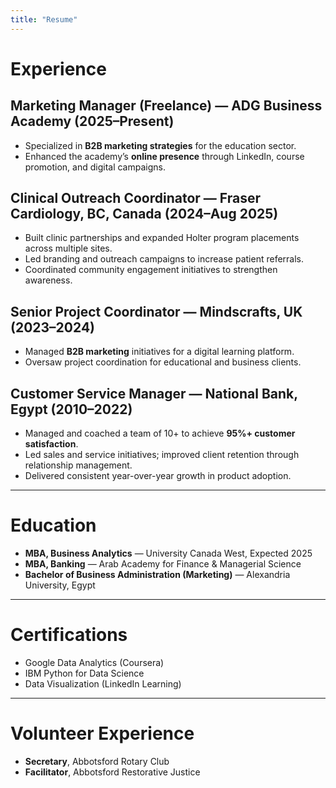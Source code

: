 ```yaml
---
title: "Resume"
---
```


# Experience

## Marketing Manager (Freelance) — ADG Business Academy (2025–Present)  
- Specialized in **B2B marketing strategies** for the education sector.  
- Enhanced the academy’s **online presence** through LinkedIn, course promotion, and digital campaigns.  

## Clinical Outreach Coordinator — Fraser Cardiology, BC, Canada (2024–Aug 2025)  
- Built clinic partnerships and expanded Holter program placements across multiple sites.  
- Led branding and outreach campaigns to increase patient referrals.  
- Coordinated community engagement initiatives to strengthen awareness.  

## Senior Project Coordinator — Mindscrafts, UK (2023–2024)  
- Managed **B2B marketing** initiatives for a digital learning platform.  
- Oversaw project coordination for educational and business clients.  

## Customer Service Manager — National Bank, Egypt (2010–2022)  
- Managed and coached a team of 10+ to achieve **95%+ customer satisfaction**.  
- Led sales and service initiatives; improved client retention through relationship management.  
- Delivered consistent year-over-year growth in product adoption.  

---

# Education
- **MBA, Business Analytics** — University Canada West, Expected 2025  
- **MBA, Banking** — Arab Academy for Finance & Managerial Science  
- **Bachelor of Business Administration (Marketing)** — Alexandria University, Egypt  

---

# Certifications
- Google Data Analytics (Coursera)  
- IBM Python for Data Science  
- Data Visualization (LinkedIn Learning)  

---

# Volunteer Experience
- **Secretary**, Abbotsford Rotary Club  
- **Facilitator**, Abbotsford Restorative Justice  


